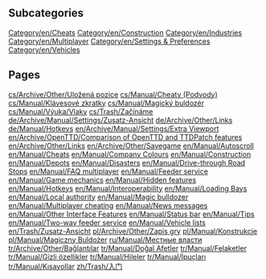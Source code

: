
== Subcategories ==
[[Category/en/Cheats]]
[[Category/en/Construction]]
[[Category/en/Industries]]
[[Category/en/Multiplayer]]
[[Category/en/Settings & Preferences]]
[[Category/en/Vehicles]]

== Pages ==
[[cs/Archive/Other/Uložená pozice]]
[[cs/Manual/Cheaty (Podvody)]]
[[cs/Manual/Klávesové zkratky]]
[[cs/Manual/Magický buldozér]]
[[cs/Manual/Výuka/Vlaky]]
[[cs/Trash/Začínáme]]
[[de/Archive/Manual/Settings/Zusatz-Ansicht]]
[[de/Archive/Other/Links]]
[[de/Manual/Hotkeys]]
[[en/Archive/Manual/Settings/Extra Viewport]]
[[en/Archive/OpenTTD/Comparison of OpenTTD and TTDPatch features]]
[[en/Archive/Other/Links]]
[[en/Archive/Other/Savegame]]
[[en/Manual/Autoscroll]]
[[en/Manual/Cheats]]
[[en/Manual/Company Colours]]
[[en/Manual/Construction]]
[[en/Manual/Depots]]
[[en/Manual/Disasters]]
[[en/Manual/Drive-through Road Stops]]
[[en/Manual/FAQ multiplayer]]
[[en/Manual/Feeder service]]
[[en/Manual/Game mechanics]]
[[en/Manual/Hidden features]]
[[en/Manual/Hotkeys]]
[[en/Manual/Interoperability]]
[[en/Manual/Loading Bays]]
[[en/Manual/Local authority]]
[[en/Manual/Magic bulldozer]]
[[en/Manual/Multiplayer cheating]]
[[en/Manual/News messages]]
[[en/Manual/Other Interface Features]]
[[en/Manual/Status bar]]
[[en/Manual/Tips]]
[[en/Manual/Two-way feeder service]]
[[en/Manual/Vehicle lists]]
[[en/Trash/Zusatz-Ansicht]]
[[pl/Archive/Other/Zapis gry]]
[[pl/Manual/Konstrukcje]]
[[pl/Manual/Magiczny Buldożer]]
[[ru/Manual/Местные власти]]
[[tr/Archive/Other/Bağlantılar]]
[[tr/Manual/Doğal Afetler]]
[[tr/Manual/Felaketler]]
[[tr/Manual/Gizli özellikler]]
[[tr/Manual/Hileler]]
[[tr/Manual/İpuçları]]
[[tr/Manual/Kısayollar]]
[[zh/Trash/入门]]
